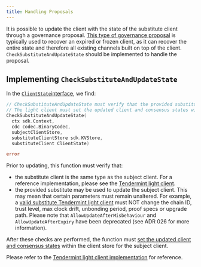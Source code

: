 ```yaml
---
title: Handling Proposals
---
```

It is possible to update the client with the state of the substitute client through a governance proposal. [This type of governance proposal](/docs/ibc/v7.8.x//01-ibc/06-proposals) is typically used to recover an expired or frozen client, as it can recover the entire state and therefore all existing channels built on top of the client. `CheckSubstituteAndUpdateState` should be implemented to handle the proposal.

## Implementing `CheckSubstituteAndUpdateState`

In the [`ClientState`interface](https://github.com/cosmos/ibc-go/blob/e650be91614ced7be687c30eb42714787a3bbc59/modules/core/exported/client.go), we find:

```go
// CheckSubstituteAndUpdateState must verify that the provided substitute may be used to update the subject client.
// The light client must set the updated client and consensus states within the clientStore for the subject client.
CheckSubstituteAndUpdateState(
  ctx sdk.Context, 
  cdc codec.BinaryCodec, 
  subjectClientStore, 
  substituteClientStore sdk.KVStore, 
  substituteClient ClientState)

error
```

Prior to updating, this function must verify that:

* the substitute client is the same type as the subject client. For a reference implementation, please see the [Tendermint light client](https://github.com/cosmos/ibc-go/blob/02-client-refactor-beta1/modules/light-clients/07-tendermint/proposal_handle.go#L32).
* the provided substitute may be used to update the subject client. This may mean that certain parameters must remain unaltered. For example, a [valid substitute Tendermint light client](https://github.com/cosmos/ibc-go/blob/02-client-refactor-beta1/modules/light-clients/07-tendermint/proposal_handle.go#L84) must NOT change the chain ID, trust level, max clock drift, unbonding period, proof specs or upgrade path. Please note that `AllowUpdateAfterMisbehaviour` and `AllowUpdateAfterExpiry` have been deprecated (see ADR 026 for more information).

After these checks are performed, the function must [set the updated client and consensus states](https://github.com/cosmos/ibc-go/blob/02-client-refactor-beta1/modules/light-clients/07-tendermint/proposal_handle.go#L77) within the client store for the subject client.

Please refer to the [Tendermint light client implementation](https://github.com/cosmos/ibc-go/blob/02-client-refactor-beta1/modules/light-clients/07-tendermint/proposal_handle.go#L27) for reference.
